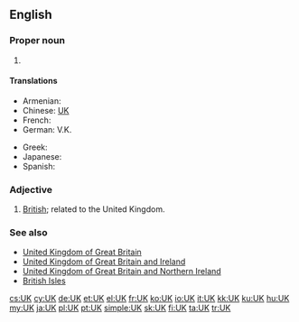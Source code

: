 {{also|Appendix:Variations of "uk"}}
==English==

===Proper noun===
{{en-proper noun}}

# {{abbreviation of|United Kingdom|lang=en}}

====Translations====
{{trans-top|Abbreviation of United Kingdom}}
* Armenian: {{t|hy|ՄԹ|tr=MTʿ|sc=Armn}}
* Chinese: [[UK]]
* French: {{t|fr|R.U.|m}}
* German: V.K.
{{trans-mid}}
* Greek: {{t|el|ΗΒ|n}}
* Japanese: {{t+|ja|UK}}
* Spanish: {{t|es|R.U.|m}}
{{trans-bottom}}

===Adjective===
{{en-adj|?}}

# [[British]]; related to the United Kingdom.

===See also===
* [[United Kingdom of Great Britain]]
* [[United Kingdom of Great Britain and Ireland]]
* [[United Kingdom of Great Britain and Northern Ireland]]
* [[British Isles]]

[[cs:UK]]
[[cy:UK]]
[[de:UK]]
[[et:UK]]
[[el:UK]]
[[fr:UK]]
[[ko:UK]]
[[io:UK]]
[[it:UK]]
[[kk:UK]]
[[ku:UK]]
[[hu:UK]]
[[my:UK]]
[[ja:UK]]
[[pl:UK]]
[[pt:UK]]
[[simple:UK]]
[[sk:UK]]
[[fi:UK]]
[[ta:UK]]
[[tr:UK]]